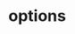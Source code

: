 # options


<ul className="grid grid-cols-1 md:grid-cols-2 lg:grid-cols-3 xl:grid-cols-4 gap-4 -ml-6"> 
<ReferenceCard title="chains " description=" Displays Options Chain by Expiry.
" url="/bot/reference/telegram/options/chains " />
<ReferenceCard title="equitypc " description=" Displays the Equity Put/Call Volume Ratio - from market-harmonics.com
" url="/bot/reference/telegram/options/equitypc " />
<ReferenceCard title="gamma " description=" Displays Options Gamma Levels for a Stock.
" url="/bot/reference/telegram/options/gamma " />
<ReferenceCard title="highiv " description=" Top 15 Highest IV30 Equity stocks.
" url="/bot/reference/telegram/options/highiv " />
<ReferenceCard title="hist " description=" Displays Options Price History in a chart.
" url="/bot/reference/telegram/options/hist " />
<ReferenceCard title="indexpc " description=" Displays the Index Put/Call Ratio for the market - from market-harmonics.com
" url="/bot/reference/telegram/options/indexpc " />
<ReferenceCard title="itm " description=" Displays In-the-Money options by expiry for a stock.
" url="/bot/reference/telegram/options/itm " />
<ReferenceCard title="iv " description=" Displays option information (volatility, IV rank etc).
" url="/bot/reference/telegram/options/iv " />
<ReferenceCard title="maxpain " description=" Displays the Max Pain on expiration date for a given stock.
" url="/bot/reference/telegram/options/maxpain " />
<ReferenceCard title="oi " description=" Displays OI and call/put ratio for given stock - can add EXP date too for bigger breakdown
" url="/bot/reference/telegram/options/oi " />
<ReferenceCard title="oichart " description=" Charts Total Open Interest by Strike Price.
" url="/bot/reference/telegram/options/oichart " />
<ReferenceCard title="opstats " description=" Displays Options Statistics for a stock.
" url="/bot/reference/telegram/options/opstats " />
<ReferenceCard title="smile " description=" Displays Options Volatility Smile.
" url="/bot/reference/telegram/options/smile " />
<ReferenceCard title="topoi " description=" Displays Top Open Interest
" url="/bot/reference/telegram/options/topoi " />
<ReferenceCard title="topoichange " description=" Displays Top 15 stocks with highest OI Change.
" url="/bot/reference/telegram/options/topoichange " />
<ReferenceCard title="topstrikevol " description=" Displays Options Strike Volume can add EXP date for bigger breakdown
" url="/bot/reference/telegram/options/topstrikevol " />
<ReferenceCard title="topvol " description=" Top 15 Highest options volume.
" url="/bot/reference/telegram/options/topvol " />
<ReferenceCard title="topvoletf " description=" Top 15 Highest options volume ETFs.
" url="/bot/reference/telegram/options/topvoletf " />
<ReferenceCard title="unu " description=" Shows Unusual Options
" url="/bot/reference/telegram/options/unu " />
<ReferenceCard title="uoastock " description=" Display Top 20day Average Options Volume by ticker.
" url="/bot/reference/telegram/options/uoastock " />
<ReferenceCard title="vol " description=" Displays Options Strike Volume can add EXP date for bigger breakdown
" url="/bot/reference/telegram/options/vol " />
<ReferenceCard title="vsurf " description=" Display Options Volatility Surface.
" url="/bot/reference/telegram/options/vsurf " />
</ul>